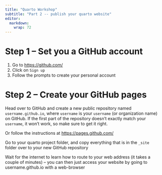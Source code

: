 ```yaml
---
title: "Quarto Workshop"
subtitle: "Part 2 -- publish your quarto website"
editor: 
  markdown: 
    wrap: 72
---
```


# Step 1 -- Set you a GitHub account

1. Go to <https://github.com/>
1. Click on `Sign up`
1. Follow the prompts to create your personal account

# Step 2 -- Create your GitHub pages

Head over to GitHub and create a new public repository named `username.github.io`, where `username` is your `username` (or organization name) on GitHub. If the first part of the repository doesn’t exactly match your `username`, it won’t work, so make sure to get it right.

Or follow the instructions at <https://pages.github.com/>

Go to your quarto project folder, and copy everything that is in the `_site` folder over to your new GitHub repository

Wait for the internet to learn how to route to your web address (it takes a couple of minutes) -- you can then just access your website by going to username.github.io with a web-browser